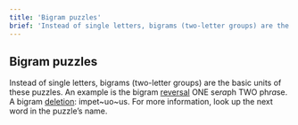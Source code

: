 ```yaml
---
title: 'Bigram puzzles'
brief: 'Instead of single letters, bigrams (two-letter groups) are the basic units of these puzzles.'
---
```

## Bigram puzzles

Instead of single letters, bigrams (two-letter groups) are the basic units of these puzzles. An example is the bigram [reversal](base/reversal) <Example><Step><label>ONE</label> se*ra*ph</Step> <Finally><label>TWO</label> ph*ra*se</Finally></Example>. A bigram [deletion](base/deletion): <Example>impet~uo~us</Example>. For more information, look up the next word in the puzzle’s name.